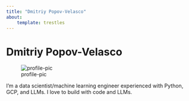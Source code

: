 ```yaml
---
title: "Dmitriy Popov-Velasco"
about:
    template: trestles
---
```


# Dmitriy Popov-Velasco

![profile-pic](imgs/me-about-victoria.jpg){.image-container}


I'm a data scientist/machine learning engineer experienced with Python, GCP, and LLMs. I love to build with code and LLMs.